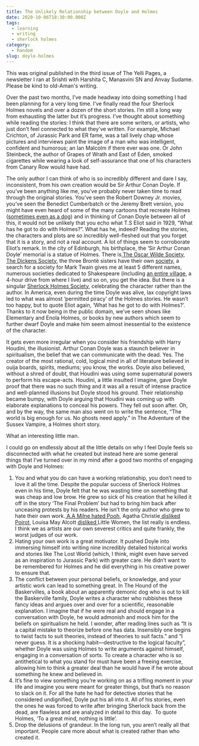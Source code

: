 ```yaml
---
title: The Unlikely Relationship between Doyle and Holmes
date: 2020-10-06T18:30:00.000Z
tags:
  - learning
  - writing
  - sherlock holmes
category:
  - Random
slug: doyle-holmes
---
```


This was original published in the third issue of The Yelli Pages, a newsletter I ran at Srishti with Harshita C, Manasvini SN and Anvay Sudame. Please be kind to old-Aman's writing.

Over the past two months, I’ve made headway into doing something I had been planning for a very long time. I’ve finally read the four Sherlock Holmes novels and over a dozen of the short stories. I’m still a long way from exhausting the latter but it’s progress. I’ve thought about something while reading the stories: I think that there are some writers, or artists, who just don’t feel connected to what they’ve written. For example, Michael Crichton, of Jurassic Park and ER fame, was a tall lively chap whose pictures and interviews paint the image of a man who was intelligent, confident and humorous; an Ian Malcolm if there ever was one. Or John Steinbeck, the author of Grapes of Wrath and East of Eden, smoked cigarettes while wearing a look of self-assurance that one of his characters from Canary Row would have had.

The only author I can think of who is so incredibly different and dare I say, inconsistent, from his own creation would be Sir Arthur Conan Doyle. If you’ve been anything like me, you’ve probably never taken time to read through the original stories. You’ve seen the Robert Downey Jr. movies, you’ve seen the Benedict Cumberbatch or the Jeremy Brett version, you might have even heard of some of the many cartoons that recreate Holmes ([sometimes even as a dog](https://en.wikipedia.org/wiki/Sherlock_Hound)) and in thinking of Conan Doyle between all of this, it would not be unlikely that you echo what T.S Eliot said in 1929, “What has he got to do with Holmes?”. What has he, indeed? Reading the stories, the characters and plots are so incredibly well-fleshed out that you forget that it is a story, and not a real account. A lot of things seem to corroborate Eliot’s remark. In the city of Edinburgh, his birthplace, the ‘Sir Arthur Conan Doyle’ memorial is a statue of Holmes. There is[ The Oscar Wilde Society](https://oscarwildesociety.co.uk/), [The Dickens Society](https://dickenssociety.org/), the three Brontë sisters have their own [society](https://www.bronte.org.uk/bronte-200/join-the-bronte-society), a search for a society for Mark Twain gives me at least 5 different names, numerous societies dedicated to Shakespeare (including [an entire village](http://www.natgeotraveller.in/finding-shakespeare-and-brecht-in-karnatakas-tiny-village-of-heggodu/), a 4-hour drive from where I live) and so on, you get the idea. But there is a singular [Sherlock Holmes Society](https://www.sherlock-holmes.org.uk/), celebrating the character rather than the author. In America, even during the time Doyle was alive, lax copyright laws led to what was almost ‘permitted piracy’ of the Holmes stories. He wasn’t too happy, but to quote Eliot again, ‘What has he got to do with Holmes?’. Thanks to it now being in the public domain, we’ve seen shows like Elementary and Enola Holmes, or books by new authors which seem to further dwarf Doyle and make him seem almost inessential to the existence of the character.

It gets even more irregular when you consider his friendship with Harry Houdini, the illusionist. Arthur Conan Doyle was a staunch believer in spiritualism, the belief that we can communicate with the dead. Yes. The creator of the most rational, cold, logical mind in all of literature believed in ouija boards, spirits, mediums; you know, the works. Doyle also believed, without a shred of doubt, that Houdini was using some supernatural powers to perform his escape-acts. Houdini, a little insulted I imagine, gave Doyle proof that there was no such thing and it was all a result of intense practice and well-planned illusions but Doyle stood his ground. Their relationship became bumpy, with Doyle arguing that Houdini was coming up with elaborate explanations to conceal his powers. They fell out soon after. Oh, and by the way, the same man also went on to write the sentence, “The world is big enough for us. No ghosts need apply.” in The Adventure of the Sussex Vampire, a Holmes short story.

What an interesting little man.

I could go on endlessly about all the little details on why I feel Doyle feels so disconnected with what he created but instead here are some general things that I’ve turned over in my mind after a good two months of engaging with Doyle and Holmes:

1. You and what you do can have a working relationship, you don’t need to love it all the time. Despite the popular success of Sherlock Holmes even in his time, Doyle felt that he was wasting time on something that was cheap and low brow. He grew so sick of his creation that he killed it off in the story ‘The Final Problem’ but had to bring him back after unceasing protests by his readers. He isn’t the only author who grew to hate their own work.[ A.A Milne hated Pooh](https://www.bbc.com/culture/article/20160128-a-a-milne-and-the-curse-of-pooh-bear), Agatha Christie[ disliked Poirot](http://news.bbc.co.uk/local/devon/hi/people_and_places/arts_and_culture/newsid_9131000/9131482.stm), Louisa May Alcott [disliked ](https://www.washingtonpost.com/history/2019/12/25/girls-adored-little-women-louisa-may-alcott-did-not/)Little Women, the list really is endless. I think we as artists are our own severest critics and quite frankly, the worst judges of our work.
2. Hating your own work is a great motivator. It pushed Doyle into immersing himself into writing nine incredibly detailed historical works and stories like The Lost World (which, I think, might even have served as an inspiration to Jurassic Park) with greater care. He didn’t want to be remembered for Holmes and he did everything in his creative power to ensure that.
3. The conflict between your personal beliefs, or knowledge, and your artistic work can lead to something great. In The Hound of the Baskervilles, a book about an apparently demonic dog who is out to kill the Baskerville family, Doyle writes a character who rubbishes these fancy ideas and argues over and over for a scientific, reasonable explanation. I imagine that if he were real and should engage in a conversation with Doyle, he would admonish and mock him for the beliefs on spiritualism he held. I wonder, after reading lines such as “It is a capital mistake to theorize before one has data. Insensibly one begins to twist facts to suit theories, instead of theories to suit facts.” and “I never guess. It is a shocking habit—destructive to the logical faculty”, whether Doyle was using Holmes to write arguments against himself, engaging in a conversation of sorts. To create a character who is so antithetical to what you stand for must have been a freeing exercise, allowing him to think a greater deal than he would have if he wrote about something he knew and believed in.
4. It’s fine to view something you’re working on as a trifling moment in your life and imagine you were meant for greater things, but that’s no reason to slack on it. For all the hate he had for detective stories that he considered undignified, Doyle put his all into it. All of his stories, even the ones he was forced to write after bringing Sherlock back from the dead, are flawless and are analyzed in detail to this day.  To quote Holmes, ‘To a great mind, nothing is little’.
5. Drop the delusions of grandeur. In the long run, you aren’t really all that important. People care more about what is created rather than who created it.
